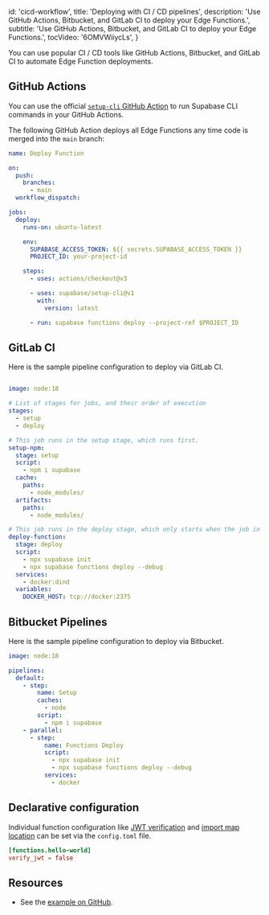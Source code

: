 
  id: 'cicd-workflow',
  title: 'Deploying with CI / CD pipelines',
  description: 'Use GitHub Actions, Bitbucket, and GitLab CI to deploy your Edge Functions.',
  subtitle: 'Use GitHub Actions, Bitbucket, and GitLab CI to deploy your Edge Functions.',
  tocVideo: '6OMVWiiycLs',
}

You can use popular CI / CD tools like GitHub Actions, Bitbucket, and GitLab CI to automate Edge Function deployments.

## GitHub Actions

You can use the official [`setup-cli` GitHub Action](https://github.com/marketplace/actions/supabase-cli-action) to run Supabase CLI commands in your GitHub Actions.

The following GitHub Action deploys all Edge Functions any time code is merged into the `main` branch:

```yaml
name: Deploy Function

on:
  push:
    branches:
      - main
  workflow_dispatch:

jobs:
  deploy:
    runs-on: ubuntu-latest

    env:
      SUPABASE_ACCESS_TOKEN: ${{ secrets.SUPABASE_ACCESS_TOKEN }}
      PROJECT_ID: your-project-id

    steps:
      - uses: actions/checkout@v3

      - uses: supabase/setup-cli@v1
        with:
          version: latest

      - run: supabase functions deploy --project-ref $PROJECT_ID
```

## GitLab CI

Here is the sample pipeline configuration to deploy via GitLab CI.

```yaml

image: node:18

# List of stages for jobs, and their order of execution
stages:
  - setup
  - deploy

# This job runs in the setup stage, which runs first.
setup-npm:
  stage: setup
  script:
    - npm i supabase
  cache:
    paths:
      - node_modules/
  artifacts:
    paths:
      - node_modules/

# This job runs in the deploy stage, which only starts when the job in the build stage completes successfully.
deploy-function:
  stage: deploy
  script:
    - npx supabase init
    - npx supabase functions deploy --debug
  services:
    - docker:dind
  variables:
    DOCKER_HOST: tcp://docker:2375
```

## Bitbucket Pipelines

Here is the sample pipeline configuration to deploy via Bitbucket.

```yaml
image: node:18

pipelines:
  default:
    - step:
        name: Setup
        caches:
          - node
        script:
          - npm i supabase
    - parallel:
      - step:
          name: Functions Deploy
          script:
            - npx supabase init
            - npx supabase functions deploy --debug
          services:
            - docker
```

## Declarative configuration

Individual function configuration like [JWT verification](/docs/guides/cli/config#functions.function_name.verify_jwt) and [import map location](/docs/guides/cli/config#functions.function_name.import_map) can be set via the `config.toml` file.

```toml
[functions.hello-world]
verify_jwt = false
```

## Resources

- See the [example on GitHub](https://github.com/supabase/supabase/blob/master/examples/edge-functions/.github/workflows/deploy.yaml).


